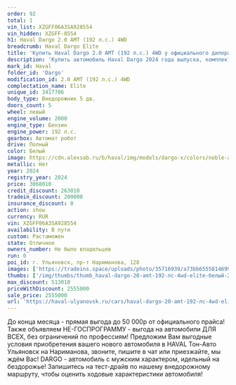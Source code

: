 ```yaml
---
order: 92
total: 1
vin_list: XZGFF06A3SA928554
vin_hidden: XZGFF-8554
h1: Haval Dargo 2.0 AMT (192 л.с.) 4WD
breadcrumb: Haval Dargo Elite
title: 'Купить Haval Dargo 2.0 AMT (192 л.с.) 4WD у официального дилера в Ульяновске'
description: 'Купить автомобиль Haval Dargo 2024 года выпуска, комплектация Elite, цвет - Белый, двигатель - 2.0 AMT (192 л.с.) 4WD у официального дилера в г. Ульяновск. Стоимость данного автомобиля Haval Dargo – 2555000'
mark_id: Haval
folder_id: 'Dargo'
modification_id: 2.0 AMT (192 л.с.) 4WD
complectation_name: Elite
unique_id: 3417706
body_type: Внедорожник 5 дв.
doors_count: 5
wheel: левый
engine_volume: 2000
engine_type: Бензин
engine_power: 192 л.с.
gearbox: Автомат робот
drive: Полный
color: Белый
image: https://cdn.alexsab.ru/b/haval/img/models/dargo-x/colors/noble-agate.webp
metallic: Нет
year: 2024
registry_year: 2024
price: 3068010
credit_discount: 263010
tradein_discount: 200000
insurance_discount: 0
action: show
currency: RUR
vin: XZGFF06A3SA928554
availability: В пути
custom: Растаможен
state: Отличное
owners_number: Не было владельцев
run: 0
poi_id: г. Ульяновск, пр-т Нариманова, 128
images: ['https://tradeins.space/uploads/photo/35716939/a73bb65558146995b5d64d9bba0e6831.jpg', 'https://tradeins.space/uploads/photo/35716940/55eebc866f9545e1d5a112dd90790655.jpg', 'https://tradeins.space/uploads/photo/35716941/67aecb67e9f2856ec1973d8432e4acc0.jpg', 'https://tradeins.space/uploads/photo/35716942/b2ae19b72212b7f05d285b77173b6278.jpg', 'https://tradeins.space/uploads/photo/35716943/895a43a525f4ffcb1435dbfe5ba91524.jpg', 'https://tradeins.space/uploads/photo/35716944/1ec43063dfcf38f0f34fa48131c3562f.jpg', 'https://tradeins.space/uploads/photo/35716945/97bdb38e626e2d25014a9f05925897f3.jpg', 'https://tradeins.space/uploads/photo/35716946/89ba3e24d4f85ff68f2e45a03d0b9b54.jpg', 'https://tradeins.space/uploads/photo/35716947/e1eaccf5c2e919e59cc6183ab41ae2ba.jpg', 'https://tradeins.space/uploads/photo/35716948/391d77cb5a40f2ec54575c7e8a7fe0b0.jpg', 'https://tradeins.space/uploads/photo/35716949/3816c28e3d49510b6e9ff9f9cbecfb4a.jpg', 'https://tradeins.space/uploads/photo/35716950/2715b14d60819b4a1b63d6b2316e8495.jpg', 'https://tradeins.space/uploads/photo/35716951/d3540de393da4a79ed90cea3d048041a.jpg', 'https://tradeins.space/uploads/photo/35716952/12fbd04e8452b066745aa4fb9c88e85b.jpg', 'https://tradeins.space/uploads/photo/35716953/2362f950785abd28923a3045b6a5b1bc.jpg']
thumbs: ['/img/thumbs/thumb_haval-dargo-20-amt-192-лс-4wd-elite-белый-2024_e6831_0.webp', '/img/thumbs/thumb_haval-dargo-20-amt-192-лс-4wd-elite-белый-2024_90655_1.webp', '/img/thumbs/thumb_haval-dargo-20-amt-192-лс-4wd-elite-белый-2024_4acc0_2.webp', '/img/thumbs/thumb_haval-dargo-20-amt-192-лс-4wd-elite-белый-2024_b6278_3.webp', '/img/thumbs/thumb_haval-dargo-20-amt-192-лс-4wd-elite-белый-2024_91524_4.webp']
max_discount: 513010
priceWithDiscount: 2555000
sale_price: 2555000
url: 'https://haval-ulyanovsk.ru/cars/haval-dargo-20-amt-192-лс-4wd-elite-белый-2024/'
---
```

До конца месяца - прямая выгода до 50 000р от официального прайса! Также объявляем НЕ-ГОСПРОГРАММУ - выгода на автомобили ДЛЯ ВСЕХ, без ограничений по профессиям! Предложим Вам выгодные условия приобретения вашего нового автомобиля в HAVAL Тон-Авто Ульяновск на Нариманова, звоните, пишите в чат или приезжайте, мы ждём Вас! DARGO - автомобиль с мужским характером, идельный на бездорожье! Запишитесь на тест-драйв по нашему внедорожному маршруту, чтобы оценить ходовые характеристики автомобиля!

